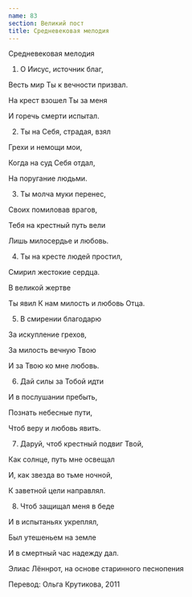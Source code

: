 ```yaml
---
name: 83
section: Великий пост
title: Средневековая мелодия
---
```

Средневековая мелодия


1. О Иисус, источник благ,

Весть мир Ты к вечности призвал.

На крест взошел Ты за меня

И горечь смерти испытал.


2. Ты на Себя, страдая, взял

Грехи и немощи мои,

Когда на суд Себя отдал,

На поругание людьми.


3. Ты молча муки перенес,

Своих помиловав врагов,

Тебя на крестный путь вели

Лишь милосердье и любовь.


4. Ты на кресте людей простил,

Смирил жестокие сердца.

В великой жертве

Ты явил К нам милость и любовь Отца.


5. В смирении благодарю

За искупление грехов,

За милость вечную Твою

И за Твою ко мне любовь.


6. Дай силы за Тобой идти

И в послушании пребыть,

Познать небесные пути,

Чтоб веру и любовь явить.


7. Даруй, чтоб крестный подвиг Твой,

 Как солнце, путь мне освещал

И, как звезда во тьме ночной,

К заветной цели направлял.


8. Чтоб защищал меня в беде

И в испытаньях укреплял,

Был утешеньем на земле

И в смертный час надежду дал.


Элиас Лённрот, на основе старинного песнопения

Перевод: Ольга Крутикова, 2011